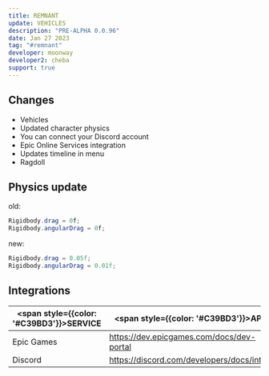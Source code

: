 ```yaml
---
title: REMNANT
update: VEHICLES
description: "PRE-ALPHA 0.0.96"
date: Jan 27 2023
tag: "#remnant"
developer: moonway
developer2: cheba
support: true
---
```

## Changes
- Vehicles
- Updated character physics
- You can connect your Discord account
- Epic Online Services integration 
- Updates timeline in menu
- Ragdoll

## Physics update
old:
```csharp
Rigidbody.drag = 0f;
Rigidbody.angularDrag = 0f;
```

new:
```csharp
Rigidbody.drag = 0.05f;
Rigidbody.angularDrag = 0.01f;
```

## Integrations

| <span style={{color: '#C39BD3'}}>SERVICE</span> | <span style={{color: '#C39BD3'}}>API</span> |
| ------ | ------ |
| Epic Games | https://dev.epicgames.com/docs/dev-portal|
| Discord | https://discord.com/developers/docs/intro |
